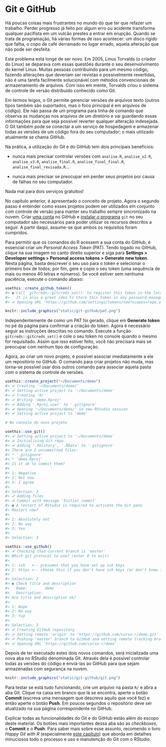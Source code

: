 # Git e GitHub {#git-github}

Há poucas coisas mais frustrantes no mundo do que ter que refazer um trabalho.
Perder progresso já feito por algum erro ou acidente transforma qualquer
pacifista em um vulcão prestes a entrar em erupção. Quando se trata de
programação, há várias formas de isso acontecer: um disco rígido que falha, o
copo de café derramado no lugar errado, aquela alteração que não pode ser
desfeita.

Este problema está longe de ser novo. Em 2005, Linus Torvalds (o criador do
Linux) se deparava com essas questões durante o seu desenvolvimento do kernel
Linux. Muitas pessoas contribuindo para um mesmo código, fazendo alterações que
deveriam ser revistas e possivelmente revertidas, não é uma tarefa facilmente
solucionável com métodos convencionais de armazenamento de arquivos. Com isso
em mente, Torvalds criou o sistema de controle de versão distribuído conhecido
como Git.

Em termos leigos, o Git permite gerenciar versões de arquivos texto (outros
tipos também são suportados, mas o foco principal é em arquivos de código). Ele
não passa de um programa para linha de comando que observa as mudanças nos
arquivos de um diretório e vai guardando essas informações para que seja
possível reverter qualquer alteração indesejada. O Git também pode se conectar
a um serviço de hospedagem e armazenar todas as versões de um código fora
do seu computador; o mais utilizado atualmente se chama GitHub.

Na prática, a utilização do Git e do GitHub tem dois principais benefícios:

- nunca mais precisar controlar versões com `analise.R`, `analise_v2.R`,
`analise_v3.R`, `analise_final.R`, `analise_final_final.R`,
`analise_final_revisada.R`...

- nunca mais precisar se preocupar em perder seus projetos por causa de falhas
no seu computador.

Nada mal para dois serviços gratuitos!

No capítulo anterior, é apresentado o conceito de projeto. Agora o segundo passo
é entender como esses projetos podem ser utilizados em conjunto com controle de
versão para manter seu trabalho sempre sincronizado na nuvem. Criar
[uma conta](https://github.com/join) no GitHub e
[instalar o programa](https://git-scm.com/downloads) `git` no seu computador são
necessários para poder utilizar os recursos descritos a seguir. A partir daqui,
assume-se que ambos os requisitos foram cumpridos.

Para permitir que os comandos do R acessem a sua conta do GitHub, é essencial
criar um *Personal Access Token* (PAT). Tendo logado no GitHub, clique na sua
imagem no canto direito superior e siga para
**Settings > Developer settings > Personal access tokens > Generate new token**.
Nesta página, basta descrever o seu uso para o token e selecionar o primeiro box
de todos; por fim, gere e copie o seu token (uma sequência de mais ou menos 40
letras e números). Se você estiver sem nenhuma paciência, execute o comando
abaixo:

```r
usethis::create_github_token()
#> ● Call `gitcreds::gitcreds_set()` to register this token in the local Git credential store
#>   It is also a great idea to store this token in any password-management software that you use
#> ✔ Opening URL 'https://github.com/settings/tokens/new?scopes=repo,user,gist,workflow&description=R:GITHUB_PAT'
```

```r
knitr::include_graphics("static/git-github/pat.png")
```

Independentemente de como um PAT foi gerado, clique em **Generate token** no pé
da página para confirmar a criação do token. Agora é necessário seguir as
instruções descritas no comando. Execute a função `gitcreds::gitcreds_set()` e 
cole o seu token no console quando o mesmo for requisitado. Assim que isso
estiver feito, você não precisará mais se preocupar com nenhum tipo de
configuração.

Agora, ao criar um novo projeto, é possível associar imediatamente a ele um
repositório no GitHub. O comando para criar projetos não muda, mas torna-se
possível usar dois outros comando para associar aquela pasta com o sistema de
controle de versões.

```r
usethis::create_project("~/Documents/demo")
#> ✔ Creating '~/Documents/demo/'
#> ✔ Setting active project to '~/Documents/demo'
#> ✔ Creating 'R/'
#> ✔ Writing 'demo.Rproj'
#> ✔ Adding '.Rproj.user' to '.gitignore'
#> ✔ Opening '~/Documents/demo/' in new RStudio session
#> ✔ Setting active project to 'demo' 

# No console do novo projeto

usethis::use_git()
#> ✔ Setting active project to '~/Documents/demo'
#> ✔ Initialising Git repo
#> ✔ Adding '.Rhistory', '.RData' to '.gitignore'
#> There are 2 uncommitted files:
#> * '.gitignore'
#> * 'demo.Rproj'
#> Is it ok to commit them?
#> 
#> 1: Negative
#> 2: Not now
#> 3: I agree
#> 
#> Selection: 3
#> ✔ Adding files
#> ✔ Commit with message 'Initial commit'
#> ● A restart of RStudio is required to activate the Git pane
#> Restart now?
#> 
#> 1: Absolutely not
#> 2: No way
#> 3: Yes
#> 
#> Selection: 3

usethis::use_github()
#> ✔ Checking that current branch is 'master'
#> Which git protocol to use? (enter 0 to exit) 
#> 
#> 1: ssh   <-- presumes that you have set up ssh keys
#> 2: https <-- choose this if you don't have ssh keys (or don't know if you do)
#> 
#> Selection: 2
#> ● Check title and description
#>   Name:        demo
#>   Description: 
#> Are title and description ok?
#> 
#> 1: Nope
#> 2: No way
#> 3: Yup
#> 
#> Selection: 3
#> ✔ Creating GitHub repository
#> ✔ Setting remote 'origin' to 'https://github.com/curso-r/demo.git'
#> ✔ Pushing 'master' branch to GitHub and setting remote tracking branch
#> ✔ Opening URL 'https://github.com/curso-r/demo'
```

Depois de ter executado estes dois novos comandos, será inicializada uma nova
aba no RStudio denominada Git. Através dela é possível controlar todas as
versões do código e enviá-las ao GitHub para que sejam armazenadas com segurança
na nuvem.

```r
knitr::include_graphics("static/git-github/git.png")
```

Para testar se está tudo funcionando, crie um arquivo na pasta `R/` e abra a aba
Git. Clique na caixa em branco que lá se encontra, aperte o botão **Commit**
(escreva uma mensagem que descreva aquilo que você fez) e então aperte o botão
**Push**. Em poucos segundos o repositório deve ser atualizado na sua página
correspondente no GitHub.

Explicar todas as funcionalidades do Git e do GitHub estão além do escopo deste
material. Os botões mais importantes dessa aba são as *checkboxes*, o **Commit**
e o **Push**. Para saber mais sobre esse assunto, recomendo o livro
*Happy Git with R* (especialmente
[este capítulo](https://happygitwithr.com/existing-github-last.html)) que aborda
em detalhes minuciosos todo o processo e uso e manutenção do Git com o RStudio.
